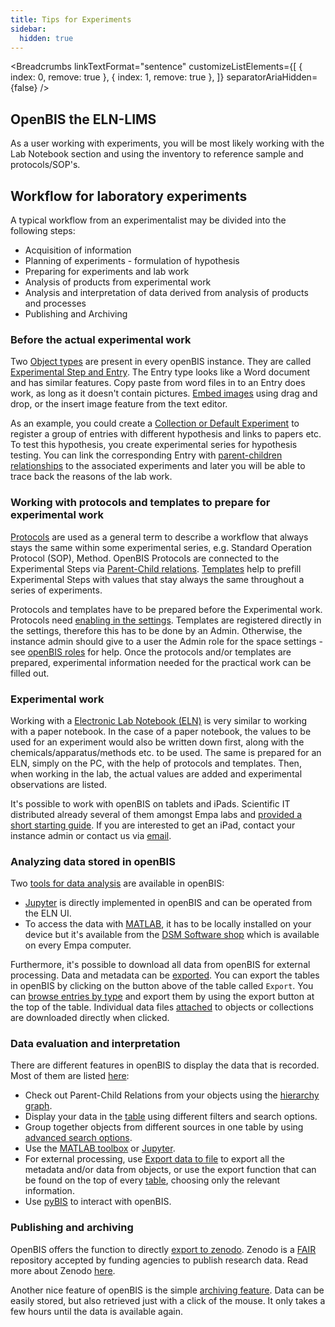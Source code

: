 ```yaml
---
title: Tips for Experiments
sidebar:
  hidden: true
---
```



<Breadcrumbs
  linkTextFormat="sentence"
  customizeListElements={[
    { index: 0, remove: true },
    { index: 1, remove: true },
  ]}
  separatorAriaHidden={false}
/>

## OpenBIS the ELN-LIMS

As a user working with experiments, you will be most likely working with the Lab Notebook section and using the inventory to reference sample and protocols/SOP's.

## Workflow for laboratory experiments

A typical workflow from an experimentalist may be divided into the following steps:

* Acquisition of information
* Planning of experiments - formulation of hypothesis
* Preparing for experiments and lab work
* Analysis of products from experimental work
* Analysis and interpretation of data derived from analysis of products and processes
* Publishing and Archiving

### Before the actual experimental work

Two [Object types](https://openbis.readthedocs.io/en/latest/user-documentation/general-admin-users/admins-documentation/new-entity-type-registration.html) are present in every openBIS instance.
They are called [Experimental Step and Entry](https://openbis.readthedocs.io/en/latest/user-documentation/general-users/lab-notebook.html#register-experimental-steps).
The Entry type looks like a Word document and has similar features.
Copy paste from word files in to an Entry does work, as long as it doesn't contain pictures.
[Embed images](https://openbis.readthedocs.io/en/latest/user-documentation/general-users/lab-notebook.html#embed-images-in-text-fields) using drag and drop, or the insert image feature from the text editor.

As an example, you could create a [Collection or Default Experiment](https://openbis.readthedocs.io/en/latest/user-documentation/general-users/lab-notebook.html#register-experiments) to register a group of entries with different hypothesis and links to papers etc.
To test this hypothesis, you create experimental series for hypothesis testing.
You can link the corresponding Entry with [parent-children relationships](https://openbis.readthedocs.io/en/latest/user-documentation/general-users/lab-notebook.html#add-parents-and-children-to-experimental-steps) to the associated experiments and later you will be able to trace back the reasons of the lab work.

### Working with protocols and templates to prepare for experimental work

[Protocols](https://openbis.readthedocs.io/en/latest/user-documentation/advance-features/openbis-data-modelling.html#protocols) are used as a general term to describe a workflow that always stays the same within some experimental series, e.g. Standard Operation Protocol (SOP), Method.
OpenBIS Protocols are connected to the Experimental Steps via [Parent-Child relations](https://openbis.readthedocs.io/en/latest/user-documentation/general-users/lab-notebook.html#add-parents-and-children-to-experimental-steps).
[Templates](https://openbis.readthedocs.io/en/latest/user-documentation/general-admin-users/admins-documentation/create-templates-for-objects.html) help to prefill Experimental Steps with values that stay always the same throughout a series of experiments.

Protocols and templates have to be prepared before the Experimental work.
Protocols need [enabling in the settings](https://openbis.readthedocs.io/en/latest/user-documentation/general-admin-users/admins-documentation/customise-inventory-of-protocols.html#enable-protocols-in-settings).
Templates are registered directly in the settings, therefore this has to be done by an Admin.
Otherwise, the instance admin should give to a user the Admin role for the space settings - see [openBIS roles](https://openbis.readthedocs.io/en/latest/user-documentation/general-admin-users/admins-documentation/user-registration.html#openbis-roles) for help.
Once the protocols and/or templates are prepared, experimental information needed for the practical work can be filled out.

### Experimental work

Working with a [Electronic Lab Notebook (ELN)](https://openbis.readthedocs.io/en/latest/user-documentation/general-users/lab-notebook.html) is very similar to working with a paper notebook.
In the case of a paper notebook, the values to be used for an experiment would also be written down first, along with the chemicals/apparatus/methods etc. to be used.
The same is prepared for an ELN, simply on the PC, with the help of protocols and templates.
Then, when working in the lab, the actual values are added and experimental observations are listed.

It's possible to work with openBIS on tablets and iPads.
Scientific IT distributed already several of them amongst Empa labs and [provided a short starting guide](../../3_Use_Cases_of_labs/ipads.md).
If you are interested to get an iPad, contact your instance admin or contact us via [email](mailto:openbis-support@empa.ch).

### Analyzing data stored in openBIS

Two [tools for data analysis](https://openbis.readthedocs.io/en/latest/user-documentation/general-users/tools-for-analysis-of-data-stored-in-openbis.html) are available in openBIS:
- [Jupyter](https://openbis.readthedocs.io/en/latest/user-documentation/general-users/tools-for-analysis-of-data-stored-in-openbis.html#jupyter-notebooks) is directly implemented in openBIS and can be operated from the ELN UI.
- To access the data with [MATLAB](https://sissource.ethz.ch/hluetcke/matlab-openbis), it has to be locally installed on your device but it's available from the [DSM Software shop](https://www.empa.ch/group/s601/scientific-applications?inheritRedirect=true) which is available on every Empa computer.

Furthermore, it's possible to download all data from openBIS for external processing.
Data and metadata can be [exported](https://openbis.readthedocs.io/en/latest/user-documentation/general-users/data-export.html#export-to-file/).
You can export the tables in openBIS by clicking on the button above of the table called `Export`.
You can [browse entries by type](https://openbis.readthedocs.io/en/latest/user-documentation/general-users/additional-functionalities.html#browse-entries-by-type) and export them by using the export button at the top of the table.
Individual data files [attached](https://openbis.readthedocs.io/en/latest/user-documentation/general-users/data-upload.html#data-upload-via-web-ui) to objects or collections are downloaded directly when clicked.

### Data evaluation and interpretation

There are different features in openBIS to display the data that is recorded.
Most of them are listed [here](https://openbis.readthedocs.io/en/latest/user-documentation/general-users/additional-functionalities.html):

* Check out Parent-Child Relations from your objects using the [hierarchy graph](https://openbis.readthedocs.io/en/latest/user-documentation/general-users/additional-functionalities.html#visualise-relationships).
* Display your data in the [table](https://openbis.readthedocs.io/en/latest/user-documentation/general-users/additional-functionalities.html#tables) using different filters and search options.
* Group together objects from different sources in one table by using [advanced search options](https://openbis.readthedocs.io/en/latest/user-documentation/general-users/search.html#advanced-search).
* Use the [MATLAB toolbox](https://sissource.ethz.ch/hluetcke/matlab-openbis) or [Jupyter](https://openbis.readthedocs.io/en/latest/user-documentation/general-users/tools-for-analysis-of-data-stored-in-openbis.html#jupyter-notebooks).
* For external processing, use [Export data to file](https://openbis.readthedocs.io/en/latest/user-documentation/general-users/data-export.html#export-to-file) to export all the metadata and/or data from objects, or use the export function that can be found on the top of every [table](https://openbis.readthedocs.io/en/latest/user-documentation/general-users/additional-functionalities.html#tables), choosing only the relevant information.
* Use [pyBIS](https://pypi.org/project/PyBIS/) to interact with openBIS.

### Publishing and archiving

OpenBIS offers the function to directly [export to zenodo](https://openbis.readthedocs.io/en/latest/user-documentation/general-users/data-export.html#export-to-zenodo).
Zenodo is a [FAIR](https://about.zenodo.org/principles/) repository accepted by funding agencies to publish research data.
Read more about Zenodo [here](https://about.zenodo.org/).

Another nice feature of openBIS is the simple [archiving feature](https://openbis.readthedocs.io/en/latest/user-documentation/general-users/data-archiving.html).
Data can be easily stored, but also retrieved just with a click of the mouse.
It only takes a few hours until the data is available again.
